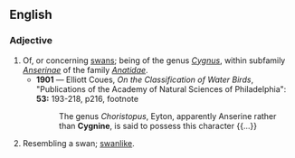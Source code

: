 ==English==
{{rfv}}
===Adjective===
{{en-adj}}

# Of, or concerning [[swan]]s; being of the genus ''[[Cygnus]]'', within subfamily ''[[Anserinae]]'' of the family ''[[Anatidae]]''.
#* '''1901''' — Elliott Coues, ''On the Classification of Water Birds'',  "Publications of the Academy of Natural Sciences of Philadelphia": '''53:''' 193-218, p216, footnote
#*:The genus ''Choristopus'', Eyton, apparently Anserine rather than '''Cygnine''', is said to possess this character {{...}}
# Resembling a swan; [[swanlike]].